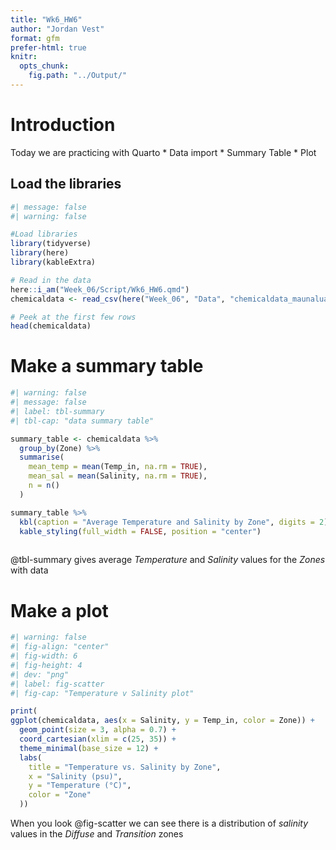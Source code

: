 ```yaml
---
title: "Wk6_HW6"
author: "Jordan Vest"
format: gfm
prefer-html: true
knitr:
  opts_chunk:
    fig.path: "../Output/"
---
```


# Introduction

Today we are practicing with Quarto
* Data import
* Summary Table
* Plot

## Load the libraries

```r
#| message: false
#| warning: false

#Load libraries
library(tidyverse)
library(here)
library(kableExtra)

# Read in the data
here::i_am("Week_06/Script/Wk6_HW6.qmd")
chemicaldata <- read_csv(here("Week_06", "Data", "chemicaldata_maunalua copy.csv"))

# Peek at the first few rows
head(chemicaldata)
```

# Make a summary table
```r
#| warning: false
#| message: false
#| label: tbl-summary
#| tbl-cap: "data summary table"

summary_table <- chemicaldata %>%
  group_by(Zone) %>%
  summarise(
    mean_temp = mean(Temp_in, na.rm = TRUE),
    mean_sal = mean(Salinity, na.rm = TRUE),
    n = n()
  )

summary_table %>%
  kbl(caption = "Average Temperature and Salinity by Zone", digits = 2) %>%
  kable_styling(full_width = FALSE, position = "center")
  

```
@tbl-summary gives average _*Temperature*_ and _*Salinity*_ values for the _*Zones*_ with data

# Make a plot
```r
#| warning: false
#| fig-align: "center"
#| fig-width: 6
#| fig-height: 4
#| dev: "png"
#| label: fig-scatter
#| fig-cap: "Temperature v Salinity plot"

print(
ggplot(chemicaldata, aes(x = Salinity, y = Temp_in, color = Zone)) +
  geom_point(size = 3, alpha = 0.7) +
  coord_cartesian(xlim = c(25, 35)) + 
  theme_minimal(base_size = 12) +
  labs(
    title = "Temperature vs. Salinity by Zone",
    x = "Salinity (psu)",
    y = "Temperature (°C)",
    color = "Zone"
  ))

```

When you look @fig-scatter we can see there is a distribution of _*salinity*_ values in the *Diffuse* and *Transition* zones